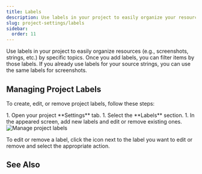 ```yaml
---
title: Labels
description: Use labels in your project to easily organize your resources
slug: project-settings/labels
sidebar:
  order: 11
---
```



Use labels in your project to easily organize resources (e.g., screenshots, strings, etc.) by specific topics. Once you add labels, you can filter items by those labels. If you already use labels for your source strings, you can use the same labels for screenshots.

## Managing Project Labels

To create, edit, or remove project labels, follow these steps:

<Steps>
  1. Open your project **Settings** tab.
  1. Select the <Icon name="mdi:label" class="inline-icon" /> **Labels** section.
  1. In the appeared screen, add new labels and edit or remove existing ones.
</Steps>

<Image src={projectLabels} alt="Manage project labels" class="width-xl" />

To edit or remove a label, click the <Icon name="mdi:dots-horizontal" class="inline-icon" /> icon next to the label you want to edit or remove and select the appropriate action.

## See Also

<CardGrid>
  <LinkCard
    title="Adding Labels to Strings"
    href="/string-management/#labels"
  />
  <LinkCard
    title="Adding Labels to Screenshots"
    href="/screenshots#labels"
  />
</CardGrid>
